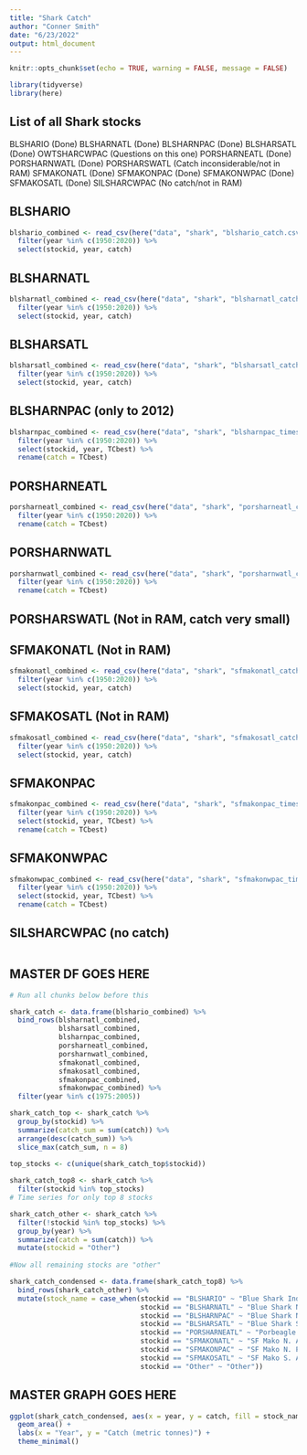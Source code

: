 ```yaml
---
title: "Shark Catch"
author: "Conner Smith"
date: "6/23/2022"
output: html_document
---
```



```r
knitr::opts_chunk$set(echo = TRUE, warning = FALSE, message = FALSE)

library(tidyverse)
library(here)

```

## List of all Shark stocks

BLSHARIO (Done)
BLSHARNATL (Done)
BLSHARNPAC (Done)
BLSHARSATL (Done)
OWTSHARCWPAC (Questions on this one)
PORSHARNEATL (Done)
PORSHARNWATL (Done)
PORSHARSWATL (Catch inconsiderable/not in RAM)
SFMAKONATL (Done)
SFMAKONPAC (Done)
SFMAKONWPAC (Done)
SFMAKOSATL (Done)
SILSHARCWPAC (No catch/not in RAM)


## BLSHARIO

```r
blshario_combined <- read_csv(here("data", "shark", "blshario_catch.csv")) %>% 
  filter(year %in% c(1950:2020)) %>% 
  select(stockid, year, catch) 
```

## BLSHARNATL

```r
blsharnatl_combined <- read_csv(here("data", "shark", "blsharnatl_catch.csv")) %>% 
  filter(year %in% c(1950:2020)) %>% 
  select(stockid, year, catch)
```

## BLSHARSATL

```r
blsharsatl_combined <- read_csv(here("data", "shark", "blsharsatl_catch.csv")) %>% 
  filter(year %in% c(1950:2020)) %>% 
  select(stockid, year, catch)
```

## BLSHARNPAC (only to 2012)

```r
blsharnpac_combined <- read_csv(here("data", "shark", "blsharnpac_timeseries_2012.csv")) %>% 
  filter(year %in% c(1950:2020)) %>% 
  select(stockid, year, TCbest) %>% 
  rename(catch = TCbest)
```

## PORSHARNEATL

```r
porsharneatl_combined <- read_csv(here("data", "shark", "porsharneatl_catch.csv")) %>%
  filter(year %in% c(1950:2020)) %>% 
  rename(catch = TCbest)
```

## PORSHARNWATL

```r
porsharnwatl_combined <- read_csv(here("data", "shark", "porsharnwatl_catch.csv")) %>%
  filter(year %in% c(1950:2020)) %>% 
  rename(catch = TCbest)
```

## PORSHARSWATL (Not in RAM, catch very small)

## SFMAKONATL (Not in RAM)

```r
sfmakonatl_combined <- read_csv(here("data", "shark", "sfmakonatl_catch.csv")) %>% 
  filter(year %in% c(1950:2020)) %>% 
  select(stockid, year, catch)
```

## SFMAKOSATL (Not in RAM)

```r
sfmakosatl_combined <- read_csv(here("data", "shark", "sfmakosatl_catch.csv")) %>% 
  filter(year %in% c(1950:2020)) %>% 
  select(stockid, year, catch)
```


## SFMAKONPAC

```r
sfmakonpac_combined <- read_csv(here("data", "shark", "sfmakonpac_timeseries_2007.csv")) %>%
  filter(year %in% c(1950:2020)) %>% 
  select(stockid, year, TCbest) %>% 
  rename(catch = TCbest)
```


## SFMAKONWPAC

```r
sfmakonwpac_combined <- read_csv(here("data", "shark", "sfmakonwpac_timeseries_2003.csv")) %>%
  filter(year %in% c(1950:2020)) %>% 
  select(stockid, year, TCbest) %>% 
  rename(catch = TCbest)
```

## SILSHARCWPAC (no catch)


```r

```


## MASTER DF GOES HERE 

```r

# Run all chunks below before this 

shark_catch <- data.frame(blshario_combined) %>% 
  bind_rows(blsharnatl_combined,
            blsharsatl_combined,
            blsharnpac_combined,
            porsharneatl_combined,
            porsharnwatl_combined,
            sfmakonatl_combined,
            sfmakosatl_combined,
            sfmakonpac_combined,
            sfmakonwpac_combined) %>% 
  filter(year %in% c(1975:2005))

shark_catch_top <- shark_catch %>% 
  group_by(stockid) %>% 
  summarize(catch_sum = sum(catch)) %>% 
  arrange(desc(catch_sum)) %>% 
  slice_max(catch_sum, n = 8)

top_stocks <- c(unique(shark_catch_top$stockid))
  
shark_catch_top8 <- shark_catch %>% 
  filter(stockid %in% top_stocks)
# Time series for only top 8 stocks 

shark_catch_other <- shark_catch %>% 
  filter(!stockid %in% top_stocks) %>% 
  group_by(year) %>% 
  summarize(catch = sum(catch)) %>% 
  mutate(stockid = "Other")
  
#Now all remaining stocks are "other"

shark_catch_condensed <- data.frame(shark_catch_top8) %>% 
  bind_rows(shark_catch_other) %>% 
  mutate(stock_name = case_when(stockid == "BLSHARIO" ~ "Blue Shark Ind.",
                                stockid == "BLSHARNATL" ~ "Blue Shark N. Atl.",
                                stockid == "BLSHARNPAC" ~ "Blue Shark N. Pac.",
                                stockid == "BLSHARSATL" ~ "Blue Shark S. Atl.",
                                stockid == "PORSHARNEATL" ~ "Porbeagle NE. Atl.",
                                stockid == "SFMAKONATL" ~ "SF Mako N. Atl.",
                                stockid == "SFMAKONPAC" ~ "SF Mako N. Pac.",
                                stockid == "SFMAKOSATL" ~ "SF Mako S. Atl.",
                                stockid == "Other" ~ "Other")) 
```


## MASTER GRAPH GOES HERE

```r
ggplot(shark_catch_condensed, aes(x = year, y = catch, fill = stock_name)) +
  geom_area() +
  labs(x = "Year", y = "Catch (metric tonnes)") +
  theme_minimal()
```